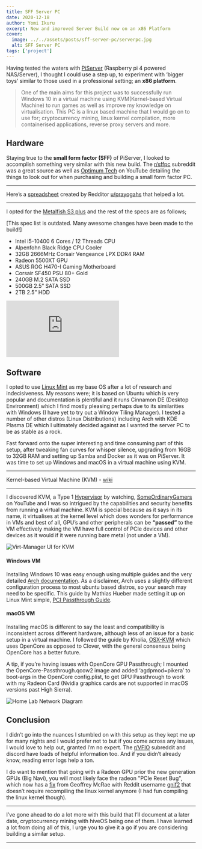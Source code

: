 ```yaml
---
title: SFF Server PC
date: 2020-12-18
author: Yomi Ikuru
excerpt: New and improved Server Build now on an x86 Platform
cover:
  image: ../../assets/posts/sff-server-pc/serverpc.jpg
  alt: SFF Server PC
tags: ['project']
---
```




Having tested the waters with [PiServer](/piserver) (Raspberry pi 4 powered NAS/Server), I thought I could use a step up, to experiment with ‘bigger toys’ similar to those used in a professional setting; an **x86 platform**.

> One of the main aims for this project was to successfully run Windows 10 in a virtual machine using KVM(Kernel-based Virtual Machine) to run games as well as improve my knowledge on virtualisation. This PC is a linux based machine that I would go on to use for; cryptocurrency mining, linux kernel compilation, more containerised applications, reverse proxy servers and more.

## Hardware

Staying true to the **small form factor (SFF)** of PiServer, I looked to accomplish something very similar with this new build. The [r/sffpc](https://www.reddit.com/r/sffpc) subreddit was a great source as well as [Optimum Tech](https://www.youtube.com/channel/UCRYOj4DmyxhBVrdvbsUwmAA) on YouTube detailing the things to look out for when purchasing and building a small form factor PC.

---

Here’s a [spreadsheet](https://docs.google.com/spreadsheets/d/1AddRvGWJ_f4B6UC7_IftDiVudVc8CJ8sxLUqlxVsCz4/edit#gid=1885868234) created by Redditor [u/prayogahs](https://www.reddit.com/r/sffpc/comments/e878ha/sff_case_list/) that helped a lot.

---

I opted for the [Metalfish S3 plus](https://www.aliexpress.com/item/10000218146300.html) and the rest of the specs are as follows;

\[This spec list is outdated. Many awesome changes have been made to the build!\]

- Intel i5-10400 6 Cores / 12 Threads CPU
- Alpenfohn Black Ridge CPU Cooler
- 32GB 2666MHz Corsair Vengeance LPX DDR4 RAM
- Radeon 5500XT GPU
- ASUS ROG H470-I Gaming Motherboard
- Corsair SF450 PSU 80+ Gold
- 240GB M.2 SATA SSD
- 500GB 2.5” SATA SSD
- 2TB 2.5” HDD

<div style={{ display: 'flex', flexDirection: 'column', alignItems: 'center' }}>
  <iframe
    src="https://www.youtube.com/embed/e5DTeG9-QMM?si=GiXoyanwAWR5gcOv"
    style={{ width: '560px', height: '500px' }}
    title="SFF Server PC RAM Upgrade"
    frameborder="0"
    allow="accelerometer; autoplay; clipboard-write; encrypted-media; gyroscope; picture-in-picture; web-share"
    referrerpolicy="strict-origin-when-cross-origin"
    allowfullscreen
  ></iframe>
  <PostImageCaption caption="SFF Server PC RAM Upgrade" />
</div>

## Software

I opted to use [Linux Mint](https://linuxmint.com) as my base OS after a lot of research and indecisiveness. My reasons were; it is based on Ubuntu which is very popular and documentation is plentiful and it runs Cinnamon DE (Desktop Environment) which I find mostly pleasing perhaps due to its similarities with Windows (I have yet to try out a Window Tiling Manager). I tested a number of other distros (Linux Distributions) including Arch with KDE Plasma DE which I ultimately decided against as I wanted the server PC to be as stable as a rock.

Fast forward onto the super interesting and time consuming part of this setup, after tweaking fan curves for whisper silence, upgrading from 16GB to 32GB RAM and setting up Samba and Docker as it was on PiServer. It was time to set up Windows and macOS in a virtual machine using KVM.

---

Kernel-based Virtual Machine (KVM) - [wiki](https://en.wikipedia.org/wiki/Kernel-based_Virtual_Machine)

---

I discovered KVM, a Type 1 [Hypervisor](https://en.wikipedia.org/wiki/Hypervisor) by watching, [SomeOrdinaryGamers](https://www.youtube.com/user/SomeOrdinaryGamers) on YouTube and I was so intrigued by the capabilities and security benefits from running a virtual machine. KVM is special because as it says in its name, it virtualises at the kernel level which does wonders for performance in VMs and best of all, GPU’s and other peripherals can be **“passed”** to the VM effectively making the VM have full control of PCIe devices and other devices as it would if it were running bare metal (not under a VM).

<Image src={virtManagerUI} alt="Virt-Manager UI for KVM" />

#### Windows VM

Installing Windows 10 was easy enough using multiple guides and the very detailed [Arch documentation](https://wiki.archlinux.org/index.php/PCI_passthrough_via_OVMF). As a disclaimer, Arch uses a slightly different configuration process to most ubuntu based distros, so your search may need to be specific. This guide by Mathias Hueber made setting it up on Linux Mint simple, [PCI Passthrough Guide](https://mathiashueber.com/pci-passthrough-ubuntu-2004-virtual-machine/).

#### macOS VM

Installing macOS is different to say the least and compatibility is inconsistent across different hardware, although less of an issue for a basic setup in a virtual machine. I followed the guide by Kholia, [OSX-KVM](https://github.com/kholia/OSX-KVM) which uses OpenCore as opposed to Clover, with the general consensus being OpenCore has a better future.

A tip, if you’re having issues with OpenCore GPU Passthrough; I mounted the OpenCore-Passthrough.qcow2 image and added ‘agdpmod=pikera’ to boot-args in the OpenCore config.plist, to get GPU Passthrough to work with my Radeon Card (Nvidia graphics cards are not supported in macOS versions past High Sierra).

<Image src={serverPCDiagram} alt="Home Lab Network Diagram" />

## Conclusion

I didn’t go into the nuances I stumbled on with this setup as they kept me up for many nights and I would prefer not to but if you come across any issues, I would love to help out, granted I’m no expert. The [r/VFIO](https://www.reddit.com/r/VFIO/) subreddit and discord have loads of helpful information too. And if you didn’t already know, reading error logs help a ton.

I do want to mention that going with a Radeon GPU prior the new generation GPUs (Big Navi), you will most likely face the radeon "PCIe Reset Bug", which now has a [fix](https://github.com/gnif?tab=repositories) from Geoffrey McRae with Reddit username [gnif2](https://www.reddit.com/user/gnif2) that doesn’t require recompiling the linux kernel anymore (I had fun compiling the linux kernel though).

---

I’ve gone ahead to do a lot more with this build that I’ll document at a later date, cryptocurrency mining with hiveOS being one of them. I have learned a lot from doing all of this, I urge you to give it a go if you are considering building a similar setup.

---
